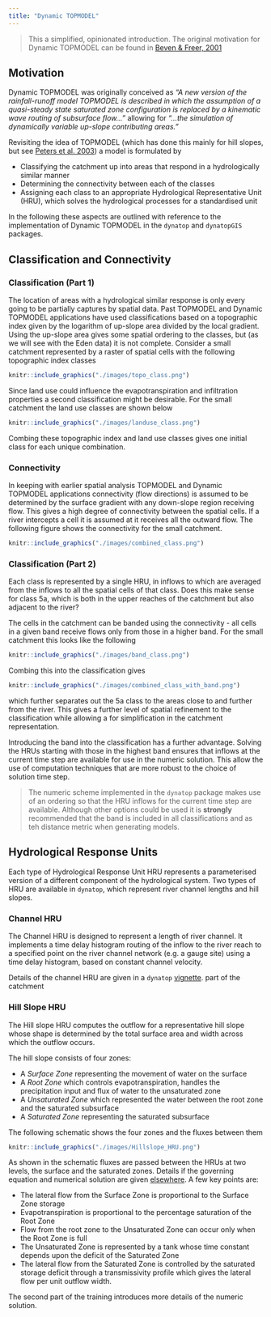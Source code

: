 ```yaml
---
title: "Dynamic TOPMODEL"
---
```


> This a simplified, opinionated introduction. The original motivation for
> Dynamic TOPMODEL can be found in  [Beven & Freer,
> 2001](https://doi.org/10.1002/hyp.252)

## Motivation

Dynamic TOPMODEL was originally conceived as *"A new version of the rainfall-runoff model TOPMODEL
is described in which the assumption of a quasi-steady state saturated zone
configuration is replaced by a kinematic wave routing of subsurface flow..."*
allowing for *"...the simulation of dynamically variable up-slope contributing
areas."*

Revisiting the idea of TOPMODEL (which has done this mainly for hill slopes, but
see [Peters et al. 2003](https://doi.org/10.1002/hyp.1128)) a
model is formulated by

- Classifying the catchment up into areas that respond in a hydrologically
  similar manner
- Determining the connectivity between each of the classes
- Assigning each class to an appropriate Hydrological Representative Unit
  (HRU), which solves the hydrological processes for a standardised unit

In the following these aspects are outlined with reference to the
implementation of Dynamic TOPMODEL in the `dynatop` and `dynatopGIS` packages.

## Classification and Connectivity

### Classification (Part 1)

The location of areas with a hydrological similar response is only every
going to be partially captures by spatial data. Past TOPMODEL and Dynamic
TOPMODEL applications have used classifications based on a topographic index
given by the logarithm of up-slope area divided by the local gradient. Using the
up-slope area gives some spatial ordering to the classes, but (as we will see
with the Eden data) it is not complete. Consider a
small catchment represented by a raster of spatial cells with the following topographic index classes

```r
knitr::include_graphics("./images/topo_class.png")
```

Since land use could influence the evapotranspiration and infiltration
properties a second classification might be desirable. For the
small catchment the land use classes are shown below

```r
knitr::include_graphics("./images/landuse_class.png")
```

Combing these topographic index and land use classes gives one initial class
for each unique combination.

### Connectivity

In keeping with earlier spatial analysis TOPMODEL and Dynamic TOPMODEL applications
connectivity (flow directions) is assumed to be determined by the surface
gradient with any down-slope region receiving flow. This gives a high degree of
connectivity between the spatial cells. If a river intercepts a cell it is
assumed at it receives all the outward flow. The following figure shows the
connectivity for the small catchment.

```r
knitr::include_graphics("./images/combined_class.png")
```

### Classification (Part 2)

Each class is represented by a single HRU, in inflows to which are
averaged from the inflows to all the spatial cells of that class. 
Does this make sense for class 5a, which is both in the upper reaches
of the catchment but also adjacent to the river?

The cells in the catchment can be banded using the connectivity - all cells
in a given band receive flows only from those in a higher band. For the small
catchment this looks like the following

```r
knitr::include_graphics("./images/band_class.png")
```

Combing this into the classification gives

```r
knitr::include_graphics("./images/combined_class_with_band.png")
```

which further separates out the 5a class to the areas close to and further
from the river. This gives a further level of spatial refinement to the
classification while allowing a for simplification in the catchment representation.

Introducing the band into the classification has a further advantage. Solving
the HRUs starting with those in the highest band ensures that inflows at the
current time step are available for use in the numeric solution. This allow the use of
computation techniques that are more robust to the choice of solution time step.

> The numeric scheme implemented in the `dynatop` package makes use of an
> ordering so that the HRU inflows for the current time step are available. Although
> other options could be used it is **strongly** recommended that the band is
> included in all classifications and as teh distance metric when generating models.

## Hydrological Response Units

Each type of Hydrological Response Unit HRU represents a parameterised version
of a different component of the hydrological system. Two types of HRU are
available in `dynatop`, which represent river channel lengths and hill slopes.

### Channel HRU

The Channel HRU is designed to represent a length of river channel. It
implements a time delay histogram routing of the inflow to the river reach to
a specified point on the river channel network (e.g. a gauge site) using a time
delay histogram, based on constant channel velocity. 

Details of the channel HRU are given in a `dynatop`
[vignette](https://waternumbers.github.io/dynatop/articles/Channel_HRU.html).
part of the catchment

### Hill Slope HRU

The Hill slope HRU computes the outflow for a representative hill slope whose
shape is determined by the total surface area and width across which the
outflow occurs. 

The hill slope consists of four zones:

- A *Surface Zone* representing the movement of water on the surface
- A *Root Zone* which controls evapotranspiration, handles the precipitation
  input and flux of water to the unsaturated zone
- A *Unsaturated Zone* which represented the water between the root zone and
the saturated subsurface
- A *Saturated Zone* representing the saturated subsurface

The following schematic shows the four zones and the fluxes between them

```r
knitr::include_graphics("./images/Hillslope_HRU.png")
```

As shown in the schematic fluxes are passed between the HRUs at two levels,
the surface and the saturated zones. Details if the governing equation and
numerical solution are given [elsewhere
](https://waternumbers.github.io/dynatop/articles/Hillslope_HRU.html). A few
key points are:

- The lateral flow from the Surface Zone is proportional to the Surface Zone storage
- Evapotranspiration is proportional to the percentage saturation of the Root
  Zone
- Flow from the root zone to the Unsaturated Zone can occur only when the Root
  Zone is full
- The Unsaturated Zone is represented by a tank whose time constant depends
  upon the deficit of the Saturated Zone
- The lateral flow from the Saturated Zone is controlled by the saturated
storage deficit through a transmissivity profile which gives the lateral flow per
unit outflow width.

The second part of the training introduces more details of the numeric solution.
